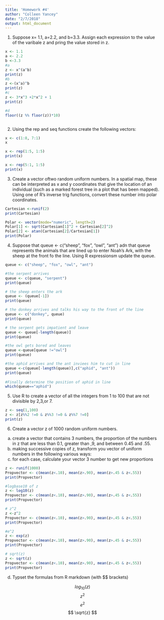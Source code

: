 ```yaml
---
title: 'Homework #4'
author: "Colleen Yancey"
date: "2/7/2018"
output: html_document
---
```


1. Suppose x= 1.1, a=2.2, and b=3.3. Assign each expression to the value of the varibale z and pring the value stored in z. 

```r
x <- 1.1
a <- 2.2
b <-3.3
#a
z <- x^(a^b)
print(z)
#b
z <-(x^a)^b
print(z)
#c
z <- 3*x^3 +2*x^2 + 1
print(z)

#d
floor((z %% floor(z))*10)



```

2. Using the rep and seq functions create the following vectors:
```r
x <- c(1:8, 7:1)
x

x <- rep(1:5, 1:5)
print(x)

x <- rep(5:1, 1:5)
print(x)
```

3. Create a vector oftwo random uniform numbers. In a spatial map, these can be interpreted as x and y coordinates that give the location of an individual (such as a marked forest tree in a plot that has been mapped). Using one of R's inverse trig functions, convert these number into polar coordinates.

```r
Cartesian <-runif(2)
print(Cartesian)

Polar <- vector(mode="numeric", length=2)
Polar[1] <- sqrt(Cartesian[1]^2 + Cartesian[2]^2)
Polar[2] <- atan(Cartesian[2]/Cartesian[1])
print(Polar)
```

4. Suppose that queue <- c("sheep", "fox", "owl", "ant") adn that queue represents the animals that are lined up to enter Noah's Ark, with the sheep at the front fo the line. Using R expressionsm update the queue.
```r
queue <- c("sheep", "fox", "owl", "ant")

#the serpent arrives
queue <- c(queue, "serpent")
print(queue)

# the sheep enters the ark
queue <- (queue[-1])
print(queue)

# the donkey arrives and talks his way to the front of the line
queue <- c("donkey", queue)
print(queue)

# the serpent gets impatient and leave
queue <- queue[-length(queue)]
print(queue)

#the owl gets bored and leaves
queue <-queue[queue !="owl"]
print(queue)

#the aphid arrives and the ant inviees him to cut in line
queue <-c(queue[-length(queue)],c("aphid", "ant"))
print(queue)
          
#Finally determine the position of aphid in line
which(queue=="aphid")


```

5. Use R to create a vector of all the integers from 1 to 100 that are not divisible by 2,3,or 7. 

```r
z <- seq(1,100)
z <- z[z%%2 !=0 & z%%3 !=0 & z%%7 !=0]
print(z)
```

6. Create a vector z of 1000 random uniform numbers.
a) create a vector that contains 3 numbers, the proportion of the numbers in z that are less than 0.1, greater than ,9, and between 0.45 and .55.
b) making successive copies of z, transform you vector of uniform numbers in the following various ways:
c) for each case, calculate your vector 3 number to get new proportions
```r
z <- runif(1000)
Propvector <- c(mean(z<.10), mean(z>.90), mean(z>.45 & z<.55))
print(Propvector)

#logbase10 of z
z <- log10(z)
Propvector <- c(mean(z<.10), mean(z>.90), mean(z>.45 & z<.55))
print(Propvector)

# z^2
z <-z^2
Propvector <- c(mean(z<.10), mean(z>.90), mean(z>.45 & z<.55))
print(Propvector)

#e^2
z <- exp(z)
Propvector <- c(mean(z<.10), mean(z>.90), mean(z>.45 & z<.55))
print(Propvector)

# sqrt(z)
z <- sqrt(z)
Propvector <- c(mean(z<.10), mean(z>.90), mean(z>.45 & z<.55))
print(Propvector)
```
d) Typset the formulas from R markdown (with $$ brackets)

$$ log_{10}(z) $$
$$ z^2 $$
$$ e^2 $$
$$ \sqrt{z} $$